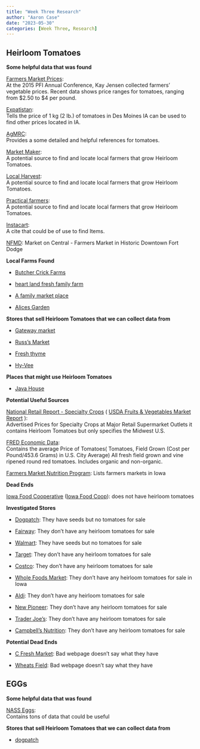 ```yaml
---
title: "Week Three Research"
author: "Aaron Case"
date: "2023-05-30"
categories: [Week Three, Research]
---
```


## Heirloom Tomatoes

**Some helpful data that was found**

[Farmers Market Prices](https://practicalfarmers.org/2015/06/farmers-market-prices-dsm-and-around-iowa/):\
At the 2015 PFI Annual Conference, Kay Jensen collected farmers' vegetable prices. Recent data shows price ranges for tomatoes, ranging from \$2.50 to \$4 per pound.

[Expatistan](https://www.expatistan.com/price/tomatoes/des-moines):\
Tells the price of 1 kg (2 lb.) of tomatoes in Des Moines IA can be used to find other prices located in IA.

[AgMRC](https://www.agmrc.org/commodities-products/vegetables/tomatoes):\
Provides a some detailed and helpful references for tomatoes.

[Market Maker](https://ia.foodmarketmaker.com/business/search?qb=eyJzZWFyY2hUZXJtIjoiSGVpcmxvb20gVG9tYXRvZXMifQ):\
A potential source to find and locate local farmers that grow Heirloom Tomatoes.

[Local Harvest](https://www.localharvest.org/search.jsp?jmp&scale=7&lat=41.657959&lon=-91.52806&nm=heirloom+tomatos):\
A potential source to find and locate local farmers that grow Heirloom Tomatoes.

[Practical farmers](https://practicalfarmers.org/):\
A potential source to find and locate local farmers that grow Heirloom Tomatoes.

[Instacart](https://www.instacart.com/products/3133368-heirloom-tomatoes-per-lb):\
A cite that could be of use to find Items.

[NFMD](https://nfmd.org/ia/fort-dodge/1000603/): Market on Central - Farmers Market in Historic Downtown Fort Dodge

**Local Farms Found**

-   [Butcher Crick Farms](https://www.facebook.com/butchercrick/)

-   [heart land fresh family farm](https://heartlandfreshfamilyfarm.com/)

-   [A family market place](https://www.afamilymarketplace.com/)

-   [Alices Garden](https://www.facebook.com/AlicesGarden/)

**Stores that sell Heirloom Tomatoes that we can collect data from**

-   [Gateway market](https://gatewaymarket.storebyweb.com/s/1000-1/b?q=heirloom%20tomato)

-   [Russ's Market](https://www.russmarket.com/shop#!/?q=Heirloom%20Tomatoes&search_option_id=product)

-   [Fresh thyme](https://ww2.freshthyme.com/sm/planning/rsid/104/results?q=heirloom%20tomatoes)

-   [Hy-Vee](https://www.hy-vee.com/aisles-online/p/37174/Heirloom-Tomatoes)

**Places that might use Heirloom Tomatoes**

-   [Java House](https://thejavahouse.com/heirloom-menu/)

**Potential Useful Sources**

[National Retail Report - Specialty Crops](https://www.marketnews.usda.gov/mnp/fv-report-retail?repType=&run=&portal=fv&locChoose=&commodityClass=&startIndex=1&type=retail&class=VEGETABLES&commodity=TOMATOES&region=MIDWEST+U.S.&organic=ALL&repDate=&endDate=&compareLy=No) ( [USDA Fruits & Vegetables Market Report](https://www.agmrc.org/fruit-and-vegetable-market-data?StartDate=2023-05-23&EndDate=2023-05-29&RegionIDs=3&CommodityIDs=67&VarietyIDs=53&UnitIDs=24&page=1&items=25) ):\
Advertised Prices for Specialty Crops at Major Retail Supermarket Outlets it contains Heirloom Tomatoes but only specifies the Midwest U.S.

[FRED Economic Data](https://fred.stlouisfed.org/series/APU0000712311):\
Contains the average Price of Tomatoes( Tomatoes, Field Grown (Cost per Pound/453.6 Grams) in U.S. City Average) All fresh field grown and vine ripened round red tomatoes. Includes organic and non-organic.

[Farmers Market Nutrition Program](https://data.iowaagriculture.gov/fmnp/): Lists farmers markets in Iowa

**Dead Ends**

[Iowa Food Cooperative](https://iowafood.coop/shop/product_list.php?type=search&query=heirloom+tomatos&action=Search) ([Iowa Food Coop](https://iowafood.coop/?s=Heirloom+Tomatoes&submit=Search)): does not have heirloom tomatoes

**Investigated Stores**

-   [Dogpatch](https://dogpatchurbangardens.com/search?type=product%2Carticle%2Cpage%2Ccollection&options%5Bprefix%5D=last&q=Heirloom%20Tomatoes*): They have seeds but no tomatoes for sale

-   [Fairway](https://www.fairwaymarket.com/sm/planning/rsid/4000/results?q=Heirloom%20tomatoes): They don't have any heirloom tomatoes for sale

-   [Walmart](https://www.walmart.com/search?q=heirloom+tomatoes): They have seeds but no tomatoes for sale

-   [Target](https://www.target.com/s?searchTerm=heirloom+tomatoes): They don't have any heirloom tomatoes for sale

-   [Costco](https://www.costco.com/CatalogSearch?dept=All&keyword=heirloom+tomatoes): They don't have any heirloom tomatoes for sale

-   [Whole Foods Market](https://www.wholefoodsmarket.com/search?text=Heirloom+tomatoes): They don't have any heirloom tomatoes for sale in Iowa

-   [Aldi](https://www.aldi.us/en/products/fresh-produce/fresh-vegetables-salads/): They don't have any heirloom tomatoes for sale

-   [New Pioneer](https://shop.newpi.coop/shop#!/?q=heirloom%20tomatoes&shelf_tag_id=214132): They don't have any heirloom tomatoes for sale

-   [Trader Joe's](https://www.traderjoes.com/home/search?q=Heirloom+Tomatoes&global=yes): They don't have any heirloom tomatoes for sale

-   [Campbell's Nutrition](https://campbellsnutrition.infretailers.com/circulars/search/): They don't have any heirloom tomatoes for sale

**Potential Dead Ends**

-   [C Fresh Market](https://cfreshmarket.com/): Bad webpage doesn't say what they have

-   [Wheats Field](https://www.wheatsfield.coop/departments/): Bad webpage doesn't say what they have

## EGGs

**Some helpful data that was found**

[NASS Eggs](https://www.nass.usda.gov/Statistics_by_Subject/index.php?sector=ANIMALS%20&%20PRODUCTS):\
Contains tons of data that could be useful

**Stores that sell Heirloom Tomatoes that we can collect data from**

-   [dogpatch](https://dogpatchurbangardens.com/collections/eggs)

